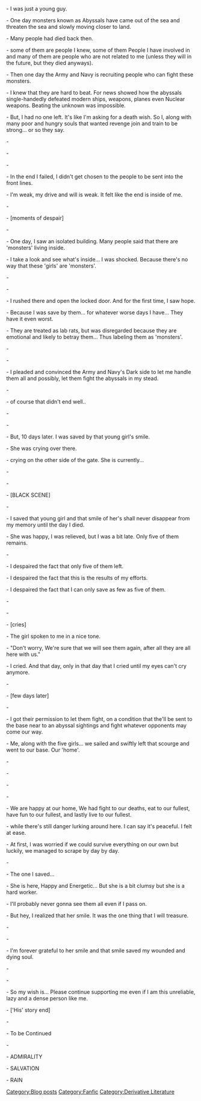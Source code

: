- I was just a young guy.

- One day monsters known as Abyssals have came out of the sea and threaten the sea and slowly moving closer to land.

- Many people had died back then.

- some of them are people I knew, some of them People I have involved in and many of them are people who are not related to me (unless they will in the future, but they died anyways).

- Then one day the Army and Navy is recruiting people who can fight these monsters.

- I knew that they are hard to beat. For news showed how the abyssals single-handedly defeated modern ships, weapons, planes even Nuclear weapons. Beating the unknown was impossible.

- But, I had no one left. It's like I'm asking for a death wish. So I, along with many poor and hungry souls that wanted revenge join and train to be strong... or so they say.

-

-

-

- In the end I failed, I didn't get chosen to the people to be sent into the front lines.

- I'm weak, my drive and will is weak. It felt like the end is inside of me.

-

- [moments of despair]

-

- One day, I saw an isolated building. Many people said that there are 'monsters' living inside.

- I take a look and see what's inside... I was shocked. Because there's no way that these 'girls' are 'monsters'.

-

-

- I rushed there and open the locked door. And for the first time, I saw hope.

- Because I was save by them... for whatever worse days I have... They have it even worst.

- They are treated as lab rats, but was disregarded because they are emotional and likely to betray them... Thus labeling them as 'monsters'.

-

-

- I pleaded and convinced the Army and Navy's Dark side to let me handle them all and possibly, let them fight the abyssals in my stead.

-

- of course that didn't end well..

-

-

- But, 10 days later. I was saved by that young girl's smile.

- She was crying over there.

- crying on the other side of the gate. She is currently...

-

-

- [BLACK SCENE]

-

- I saved that young girl and that smile of her's shall never disappear from my memory until the day I died.

- She was happy, I was relieved, but I was a bit late. Only five of them remains.

-

- I despaired the fact that only five of them left.

- I despaired the fact that this is the results of my efforts.

- I despaired the fact that I can only save as few as five of them.

-

-

- [cries]

- The girl spoken to me in a nice tone.

- "Don't worry, We're sure that we will see them again, after all they are all here with us."

- I cried. And that day, only in that day that I cried until my eyes can't cry anymore.

-

- [few days later]

-

- I got their permission to let them fight, on a condition that the'll be sent to the base near to an abyssal sightings and fight whatever opponents may come our way.

- Me, along with the five girls... we sailed and swiftly left that scourge and went to our base. Our 'home'.

-

-

-

-

- We are happy at our home, We had fight to our deaths, eat to our fullest, have fun to our fullest, and lastly live to our fullest.

- while there's still danger lurking around here. I can say it's peaceful. I felt at ease.

- At first, I was worried if we could survive everything on our own but luckily, we managed to scrape by day by day.

-

- The one I saved...

- She is here, Happy and Energetic... But she is a bit clumsy but she is a hard worker.

- I'll probably never gonna see them all even if I pass on.

- But hey, I realized that her smile. It was the one thing that I will treasure.

-

-

- I'm forever grateful to her smile and that smile saved my wounded and dying soul.

-

-

- So my wish is... Please continue supporting me even if I am this unreliable, lazy and a dense person like me.

- ['His' story end]

-

- To be Continued

-

- ADMIRALITY

- SALVATION

- RAIN
[[Category:Blog posts]]
[[Category:Fanfic]]
[[Category:Derivative Literature]]